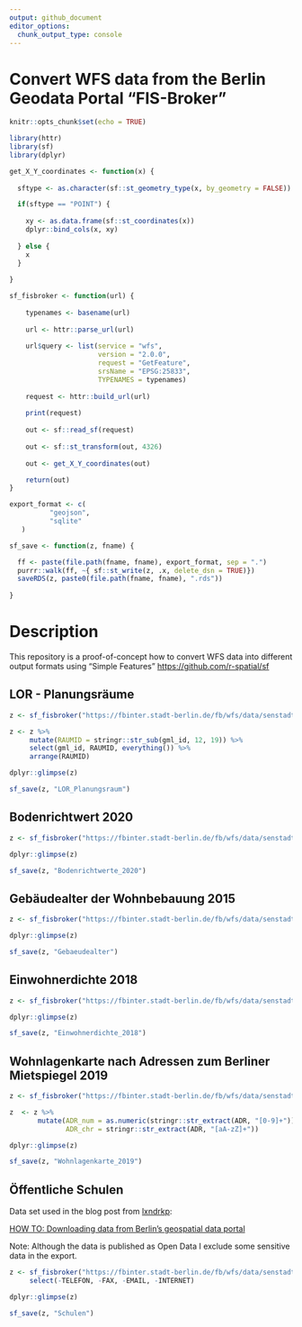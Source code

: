 ```yaml
---
output: github_document
editor_options: 
  chunk_output_type: console
---
```


# Convert WFS data from the Berlin Geodata Portal "FIS-Broker"

```r
knitr::opts_chunk$set(echo = TRUE)
```

```r
library(httr)
library(sf)
library(dplyr)
```

```r

get_X_Y_coordinates <- function(x) {
  
  sftype <- as.character(sf::st_geometry_type(x, by_geometry = FALSE))

  if(sftype == "POINT") {
    
    xy <- as.data.frame(sf::st_coordinates(x))
    dplyr::bind_cols(x, xy)
    
  } else {
    x
  }
  
}

sf_fisbroker <- function(url) {
  
    typenames <- basename(url)
    
    url <- httr::parse_url(url)
    
    url$query <- list(service = "wfs",
                      version = "2.0.0",
                      request = "GetFeature",
                      srsName = "EPSG:25833",
                      TYPENAMES = typenames)
    
    request <- httr::build_url(url)
    
    print(request)
    
    out <- sf::read_sf(request)
    
    out <- sf::st_transform(out, 4326)
    
    out <- get_X_Y_coordinates(out)

    return(out)
}

export_format <- c(
          "geojson", 
          "sqlite"
   )

sf_save <- function(z, fname) {

  ff <- paste(file.path(fname, fname), export_format, sep = ".")
  purrr::walk(ff, ~{ sf::st_write(z, .x, delete_dsn = TRUE)})
  saveRDS(z, paste0(file.path(fname, fname), ".rds"))
  
}

```

# Description

This repository is a proof-of-concept how to convert WFS data into different output formats using "Simple Features" [https://github.com/r-spatial/sf](https://github.com/r-spatial/sf)

## LOR - Planungsräume

```r

z <- sf_fisbroker("https://fbinter.stadt-berlin.de/fb/wfs/data/senstadt/s_lor_plan")

z <- z %>%
     mutate(RAUMID = stringr::str_sub(gml_id, 12, 19)) %>%
     select(gml_id, RAUMID, everything()) %>%
     arrange(RAUMID)

dplyr::glimpse(z)

sf_save(z, "LOR_Planungsraum")

```

## Bodenrichtwert 2020

```r

z <- sf_fisbroker("https://fbinter.stadt-berlin.de/fb/wfs/data/senstadt/s_brw_2020")

dplyr::glimpse(z)

sf_save(z, "Bodenrichtwerte_2020")

```

## Gebäudealter der Wohnbebauung 2015

```r

z <- sf_fisbroker("https://fbinter.stadt-berlin.de/fb/wfs/data/senstadt/s06_12baualter")

dplyr::glimpse(z)

sf_save(z, "Gebaeudealter")

```

## Einwohnerdichte 2018

```r

z <- sf_fisbroker("https://fbinter.stadt-berlin.de/fb/wfs/data/senstadt/s06_06ewdichte2018")

dplyr::glimpse(z)

sf_save(z, "Einwohnerdichte_2018")

```

## Wohnlagenkarte nach Adressen zum Berliner Mietspiegel 2019

```r

z <- sf_fisbroker("https://fbinter.stadt-berlin.de/fb/wfs/data/senstadt/s_wohnlagenadr2019")

z  <- z %>% 
       mutate(ADR_num = as.numeric(stringr::str_extract(ADR, "[0-9]+")), 
              ADR_chr = stringr::str_extract(ADR, "[aA-zZ]+"))

dplyr::glimpse(z)

sf_save(z, "Wohnlagenkarte_2019")

```

## Öffentliche Schulen

Data set used in the blog post from [lxndrkp](https://twitter.com/lxndrkp):

[HOW TO: Downloading data from Berlin's geospatial data portal](https://lab.technologiestiftung-berlin.de/projects/fisbroker-to-qgis/index_en.html)

Note: Although the data is published as Open Data I exclude some sensitive data in the export.


```r

z <- sf_fisbroker("https://fbinter.stadt-berlin.de/fb/wfs/data/senstadt/s_schulen") %>%
     select(-TELEFON, -FAX, -EMAIL, -INTERNET)

dplyr::glimpse(z)

sf_save(z, "Schulen")

```
